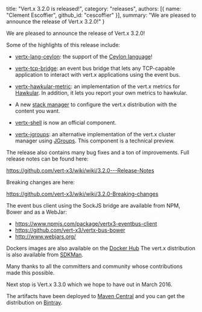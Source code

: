   title: "Vert.x 3.2.0 is released!",
  category: "releases",
  authors: [{
    name: "Clement Escoffier",
    github_id: "cescoffier"
  }],
  summary: "We are pleased to announce the release of Vert.x 3.2.0!"
}

We are pleased to announce the release of Vert.x 3.2.0!

Some of the highlights of this release include:

* [vertx-lang-ceylon](http://vertx.io/docs/vertx-core/ceylon): the support of the [Ceylon language](http://ceylon-lang.org/)!

*	[vertx-tcp-bridge](http://vertx.io/docs/vertx-tcp-eventbus-bridge/java/): an event bus bridge that lets any TCP-capable application to interact with vert.x applications using the event bus.

*	[vertx-hawkular-metric](http://vertx.io/docs/vertx-hawkular-metrics/java/): an implementation of the vert.x metrics for [Hawkular](http://www.hawkular.org/). In addition, it lets you report your own metrics to hawkular.

* A new [stack manager](http://vertx.io/docs/vertx-stack-manager/stack-manager/) to configure the vert.x distribution with the content you want.

* [vertx-shell](http://vertx.io/docs/vertx-shell/java/) is now an official component.

* [vertx-jgroups](http://vertx.io/docs/vertx-jgroups/java/): an alternative implementation of the vert.x cluster manager using [JGroups](http://jgroups.org/). This component is a technical preview.


The release also contains many bug fixes and a ton of improvements. Full release notes can be found here:

https://github.com/vert-x3/wiki/wiki/3.2.0---Release-Notes

Breaking changes are here:

https://github.com/vert-x3/wiki/wiki/3.2.0-Breaking-changes

The event bus client using the SockJS bridge are available from NPM, Bower and as a WebJar:

* https://www.npmjs.com/package/vertx3-eventbus-client
* https://github.com/vert-x3/vertx-bus-bower
* http://www.webjars.org/

Dockers images are also available on the [Docker Hub](https://hub.docker.com/u/vertx/)
The vert.x distribution is also available from [SDKMan](http://sdkman.io/index.html).

Many thanks to all the committers and community whose contributions made this possible.

Next stop is Vert.x 3.3.0 which we hope to have out in March 2016.

The artifacts have been deployed to [Maven Central](http://search.maven.org/#search%7Cga%7C1%7Cg%3A%22io.vertx%22%20AND%20v%3A%223.2.0%22)
 and you can get the distribution on [Bintray](https://bintray.com/vertx/downloads/distribution/3.2.0/view).

